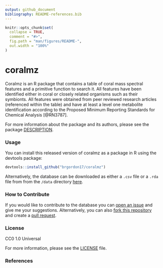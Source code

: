 ```yaml
---
output: github_document
bibliography: README-references.bib
---
```


<!-- README.md is generated from README.Rmd. Please edit that file -->

```r
knitr::opts_chunk$set(
  collapse = TRUE,
  comment = "#>",
  fig.path = "man/figures/README-",
  out.width = "100%"
)
```
# coralmz
Coralmz is an R package that contains a table of coral mass spectral features
and a primitive function to search it. All features have been identified
either in coral or closely related organisms such as their symbionts. All
features were obtained from peer reviewed research articles (referenced within
the table) and have at least a level one metabolite identification according to
the Proposed Minimum Reporting Standards for Chemical Analysis [@RN3787].

For more information about the package and its authors, please see the
package [DESCRIPTION](DESCRIPTION).

### Usage

You can install this released version of coralmz as a package in R using the
devtools package:

``` r
devtools::install_github("brgordon17/coralmz")
```

Alternatively, the database can be downloaded as either a `.csv` file or a `.rda` 
file from from the `/data` directory [here](/data).

### How to Contribute
If you would like to contribute to the database you can [open an issue](https://help.github.com/en/articles/creating-an-issue)
and give me your suggestions. Alternatively, you can also 
[fork this repository](https://help.github.com/en/articles/fork-a-repo)
and create a 
[pull request](https://help.github.com/en/articles/creating-a-pull-request).

### License
CC0 1.0 Universal

For more information, please see the [LICENSE](LICENSE.md) file.

### References
